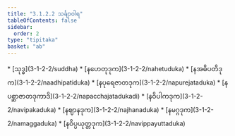 ```yaml
---
title: "3.1.2.2 သင်္ချာဝါရ"
tableOfContents: false
sidebar:
  order: 2
type: "tipitaka"
basket: "ab"
---
```



<DynamicBreadcrumb />



<TableOfContents>
* [သုဒ္ဓ](3-1-2-2/suddha)
* [နဟေတုဒုက](3-1-2-2/nahetuduka)
* [နအဓိပတိဒုက](3-1-2-2/naadhipatiduka)
* [နပုရေဇာတဒုက](3-1-2-2/napurejataduka)
* [နပစ္ဆာဇာတဒုကာဒိ](3-1-2-2/napacchajatadukadi)
* [နဝိပါကဒုက](3-1-2-2/navipakaduka)
* [နဈာနဒုက](3-1-2-2/najhanaduka)
* [နမဂ္ဂဒုက](3-1-2-2/namaggaduka)
* [နဝိပ္ပယုတ္တဒုက](3-1-2-2/navippayuttaduka)
</TableOfContents>